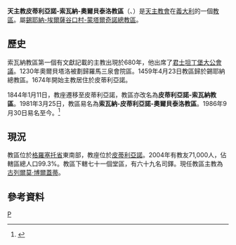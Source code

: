 {{Infobox diocese
|name =皮蒂利亞諾-索瓦納-<br>奧爾貝泰洛
|jurisdiction = 教區
|latin = Dioecesis Pitilianensis-<br>Soanensis-Urbetelliensis
|local = 
|border = catholic
|image = Italy Tuscany Diocese map Pitigliano-Sovana-Orbetello.svg
|image_size = 
|image_alt = 
|caption = 教區範圍
|image2 =
|caption2 =
|location = 義大利
|rite = 羅馬禮
|territory = 格羅塞托省東南部
|population =71,000
|patron =[[聖馬米利安|聖馬米利安]]、<br>[[聖額我略七世|聖額我略七世]]、<br>[[聖十字保祿|聖十字保祿]]
|province = 錫耶納-埃爾薩谷口村-蒙塔爾奇諾
|established = 1988年
|cathedral = 聖伯多祿聖保祿主教座堂
|co-cathedral =聖伯多祿聖保祿副主教座堂、<br>聖母升天副主教座堂
|leadership = 主教 
|website =[http://www.diocesipitigliano.it/ 官方網頁]
|pope =  
|patriarch= 
|metropolitan =
|ordinary = 古列爾莫·博爾蓋蒂
|coadjutor archbishop = 
|coadjutor bishop = 
|auxiliary = 
|emeritus = }}

'''天主教皮蒂利亞諾-索瓦納-奧爾貝泰洛教區'''（{{lang-la|Dioecesis Pitilianensis-Soanensis-Urbetelliensis}}、{{lang-it|Diocesi di Pitigliano-Sovana-Orbetello}}）是[[天主教會|天主教會]]在[[義大利|義大利]]的一個[[教區|教區]]。屬[[天主教錫耶納-埃爾薩谷口村-蒙塔爾奇諾總教區|錫耶納-埃爾薩谷口村-蒙塔爾奇諾總教區]]。
==歷史==
索瓦納教區第一個有文獻記載的主教出現於680年，他出席了[[君士坦丁堡大公會議|君士坦丁堡大公會議]]。1230年奧爾貝塔洛被劃歸羅馬三泉會院區。1459年4月23日教區歸於錫耶納總教區。1674年開始主教居住於皮蒂利亞諾。

1844年1月11日，教座遷移至皮蒂利亞諾，教區亦改名為'''皮蒂利亞諾-索瓦納教區'''。1981年3月25日，教區易名為'''索瓦納-皮蒂利亞諾-奧爾貝泰洛教區'''。1986年9月30日易名至今。<ref>{{cite journal
|journal=[[宗座公報|宗座公報]]
|publisher=梵蒂岡出版社
|date=1987年
|volume=79
|title=''Cum procedere oporteret''
|page=451-452
|url=http://www.vatican.va/archive/aas/documents/AAS%2079%20%5B1987%5D%20-%20ocr.pdf
|access-date=2014-09-06
|archive-date=2019-06-03
|archive-url=https://web.archive.org/web/20190603085403/http://www.vatican.va/archive/aas/documents/AAS%2079%20%5B1987%5D%20-%20ocr.pdf
|dead-url=no
}}</ref>
==現況==
教區位於[[格羅塞托省|格羅塞托省]]東南部，教座位於[[皮蒂利亞諾|皮蒂利亞諾]]。2004年有教友71,000人，佔轄區總人口99.3%。教區下轄七十一個堂區，有六十九名司鐸。現任教區主教為[[古列爾莫·博爾蓋蒂|古列爾莫·博爾蓋蒂]]。
==參考資料==
{{reflist}}
{{意大利天主教教區}}
[[Category:義大利天主教教區|P]]